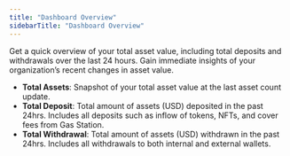 ```yaml
---
title: "Dashboard Overview"
sidebarTitle: "Dashboard Overview"
---
```


Get a quick overview of your total asset value, including total deposits and withdrawals over the last 24 hours. Gain immediate insights of your organization’s recent changes in asset value.

- **Total Assets**: Snapshot of your total asset value at the last asset count update.
- **Total Deposit**: Total amount of assets (USD) deposited in the past 24hrs. Includes all deposits such as inflow of tokens, NFTs, and cover fees from Gas Station.
- **Total Withdrawal**: Total amount of assets (USD) withdrawn in the past 24hrs. Includes all withdrawals to both internal and external wallets.
